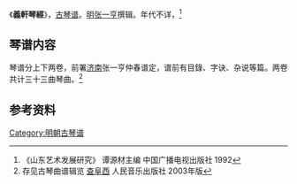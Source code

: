 {{multiple issues|
{{增加來源|time=2016-09-02T14:22:32+00:00}}
{{擴充|time=2016-09-02T14:22:32+00:00}}
}}
《'''義軒琴經'''》，[[古琴谱|古琴谱]]。[[明|明]][[张一亨|张一亨]]撰辑。年代不详，<ref>《山东艺术发展研究》 谭源材主编 中国广播电视出版社 1992</ref>

==琴谱内容==

琴谱分上下两卷，前署[[济南|济南]]张一亨仲春谱定，谱前有目錄、字诀、杂说等篇。两卷共计三十三曲琴曲。<ref>存见古琴曲谱辑览 [[查阜西|查阜西]] 人民音乐出版社 2003年版</ref>

==参考资料==
{{reflist}}
[[Category:明朝古琴谱|Category:明朝古琴谱]]